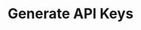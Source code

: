 ---
title: 'Generate API Keys'
description: 'Description of your new file.'
openapi: 'POST /generate_api_key/{program_id}'
---